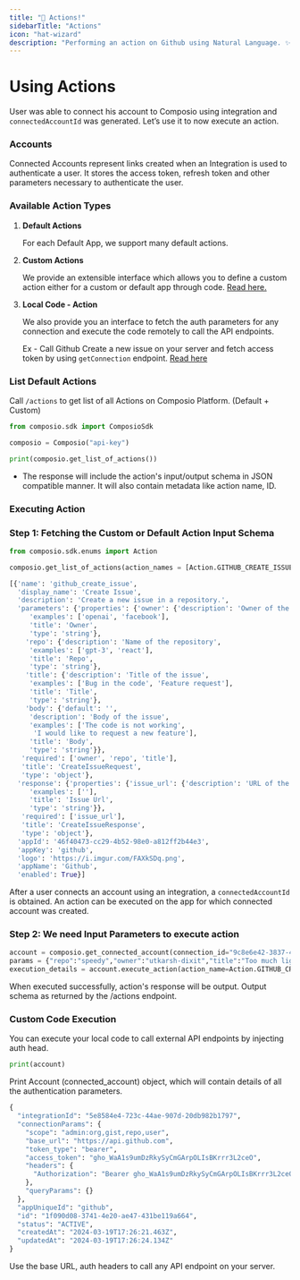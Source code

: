 ```yaml
---
title: "🧰 Actions!"
sidebarTitle: "Actions"
icon: "hat-wizard"
description: "Performing an action on Github using Natural Language. ✨"
---
```


# Using Actions

User was able to connect his account to Composio using integration and `connectedAccountId` was generated. Let’s use it to now execute an action.

### **Accounts**

Connected Accounts represent links created when an Integration is used to authenticate a user. It stores the access token, refresh token and other parameters necessary to authenticate the user.

### **Available Action Types**

1. **Default Actions**

   For each Default App, we support many default actions.

2. **Custom Actions**

   We provide an extensible interface which allows you to define a custom action either for a custom or default app through code. [Read here.](http://Google.com)

3. **Local Code - Action**

   We also provide you an interface to fetch the auth parameters for any connection and execute the code remotely to call the API endpoints.

   Ex - Call Github Create a new issue on your server and fetch access token by using `getConnection` endpoint. [Read here](http://google.com)

### **List Default Actions**

Call `/actions` to get list of all Actions on Composio Platform. (Default + Custom)

```python
from composio.sdk import ComposioSdk

composio = Composio("api-key")

print(composio.get_list_of_actions())
```

- The response will include the action's input/output schema in JSON compatible manner. It will also contain metadata like action name, ID.

### **Executing Action**

### **Step 1: Fetching the Custom or Default Action Input Schema**

```python
from composio.sdk.enums import Action

composio.get_list_of_actions(action_names = [Action.GITHUB_CREATE_ISSUE])
```

```python
[{'name': 'github_create_issue',
  'display_name': 'Create Issue',
  'description': 'Create a new issue in a repository.',
  'parameters': {'properties': {'owner': {'description': 'Owner of the repository',
     'examples': ['openai', 'facebook'],
     'title': 'Owner',
     'type': 'string'},
    'repo': {'description': 'Name of the repository',
     'examples': ['gpt-3', 'react'],
     'title': 'Repo',
     'type': 'string'},
    'title': {'description': 'Title of the issue',
     'examples': ['Bug in the code', 'Feature request'],
     'title': 'Title',
     'type': 'string'},
    'body': {'default': '',
     'description': 'Body of the issue',
     'examples': ['The code is not working',
      'I would like to request a new feature'],
     'title': 'Body',
     'type': 'string'}},
   'required': ['owner', 'repo', 'title'],
   'title': 'CreateIssueRequest',
   'type': 'object'},
  'response': {'properties': {'issue_url': {'description': 'URL of the created issue',
     'examples': [''],
     'title': 'Issue Url',
     'type': 'string'}},
   'required': ['issue_url'],
   'title': 'CreateIssueResponse',
   'type': 'object'},
  'appId': '46f40473-cc29-4b52-98e0-a812ff2b44e3',
  'appKey': 'github',
  'logo': 'https://i.imgur.com/FAXkSDq.png',
  'appName': 'Github',
  'enabled': True}]
```

After a user connects an account using an integration, a `connectedAccountId` is obtained. An action can be executed on the app for which connected account was created.

### **Step 2: We need Input Parameters to execute action**

```python
account = composio.get_connected_account(connection_id="9c8e6e42-3837-4014-bd80-12696bd758f1")
params = {"repo":"speedy","owner":"utkarsh-dixit","title":"Too much light","body":"Show my dark night"}
execution_details = account.execute_action(action_name=Action.GITHUB_CREATE_ISSUE, input_data=params)
```

When executed successfully, action's response will be output. Output schema as returned by the /actions endpoint.

### **Custom Code Execution**

You can execute your local code to call external API endpoints by injecting auth head.

```python
print(account)
```

Print Account (connected_account) object, which will contain details of all the authentication parameters.

```python
{
  "integrationId": "5e8584e4-723c-44ae-907d-20db982b1797",
  "connectionParams": {
    "scope": "admin:org,gist,repo,user",
    "base_url": "https://api.github.com",
    "token_type": "bearer",
    "access_token": "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",
    "headers": {
      "Authorization": "Bearer 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"
    },
    "queryParams": {}
  },
  "appUniqueId": "github",
  "id": "1f090d08-3741-4e20-ae47-431be119a664",
  "status": "ACTIVE",
  "createdAt": "2024-03-19T17:26:21.463Z",
  "updatedAt": "2024-03-19T17:26:24.134Z"
}

```

Use the base URL, auth headers to call any API endpoint on your server.
